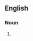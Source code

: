 {{also|combover|comb over}}
==English==

===Noun===
{{en-noun|head=[[comb]]-[[over]]}}

# {{alternative spelling of|en|combover}}